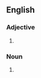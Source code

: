 {{also|Færoese}}
==English==

===Adjective===
{{en-adj|-}}

# {{alternative form of|en|Faroese}}

===Noun===
{{en-noun|~|Faeroese}}

# {{alternative form of|en|Faroese}}